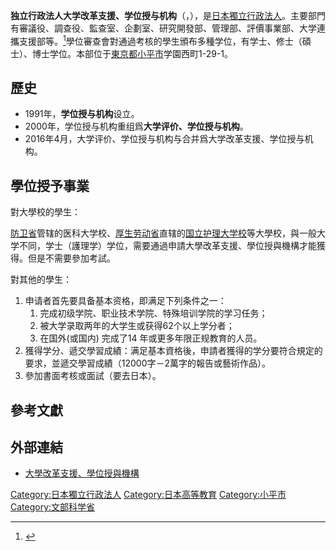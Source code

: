 {{Expand language|1=ja|time=2021-08-23T13:48:21+00:00}}
{{japanese|japanese=大学改革支援・学位授与機構|kana=だいがくかいかくしえん・がくいじゅよきこう|romaji=Daigaku Kaigaku Shien Gakui Juyo Kikō }}

'''独立行政法人大学改革支援、学位授与机构'''（{{lang-ja|独立行政法人大学改革支援・学位授与機構}}，{{lang-en|National Institution for Academic Degrees and Quality Enhancement of Higher Education}}），是[[日本獨立行政法人列表|日本獨立行政法人]]。主要部門有審議役、調查役、監查室、企劃室、研究開發部、管理部、評價事業部、大学連攜支援部等。<ref>{{cite web|url=https://www.niad.ac.jp/about/sosiki/|script-title=ja:組織図<nowiki> | </nowiki>機構について|publisher=獨立行政法人大學改革支援、學位授與機構|accessdate=2021-08-23|archive-date=2021-01-20|archive-url=https://web.archive.org/web/20210120231758/https://www.niad.ac.jp/about/sosiki/|dead-url=no}}</ref>學位審查會對通過考核的學生頒布多種学位，有学士、修士（碩士）、博士学位。本部位于[[東京都|東京都]][[小平市|小平市]]学園西町1-29-1。

== 歷史 ==
*1991年，'''学位授与机构'''设立。
*2000年，学位授与机构重组爲'''大学评价、学位授与机构'''。
*2016年4月，大学评价、学位授与机构与{{tsl|ja|国立大学財務・経営センター|国立大学财务经营中心}}合并爲大学改革支援、学位授与机构。

== 學位授予事業 ==
;對大學校的學生：
[[防卫省|防卫省]]管辖的医科大学校、[[厚生劳动省|厚生劳动省]]直辖的[[国立护理大学校|国立护理大学校]]等大學校，與一般大学不同，学士（護理学）学位，需要通過申請大學改革支援、學位授與機構才能獲得。但是不需要參加考試。

;對其他的學生：
#申请者首先要具备基本资格，即满足下列条件之一：
##完成初级学院、职业技术学院、特殊培训学院的学习任务；
##被大学录取两年的大学生或获得62个以上学分者；
##在国外(或国内) 完成了14 年或更多年限正规教育的人员。
#獲得学分、遞交學習成績：满足基本資格後，申請者獲得的学分要符合規定的要求，並遞交學習成績（12000字－2萬字的報告或藝術作品）。
#參加書面考核或面試（要去日本）。

==參考文獻==
{{Reflist}}

== 外部連結 ==
*[http://www.niad.ac.jp/ 大學改革支援、學位授與機構] {{Wayback|url=http://www.niad.ac.jp/ |date=20210228064750 }} {{ja icon}}

{{文部科學省}}
{{日本独立行政法人}}
{{Authority control}}
[[Category:日本獨立行政法人|Category:日本獨立行政法人]]
[[Category:日本高等教育|Category:日本高等教育]]
[[Category:小平市|Category:小平市]]
[[Category:文部科学省|Category:文部科学省]]
{{Univ-stub}}
